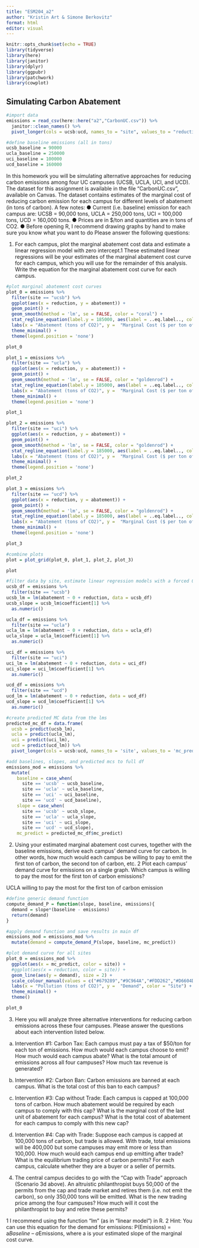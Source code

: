 ```yaml
---
title: "ESM204_a2"
author: "Kristin Art & Simone Berkovitz"
format: html
editor: visual
---
```


```r
knitr::opts_chunk$set(echo = TRUE)
library(tidyverse)
library(here)
library(janitor)
library(dplyr)
library(ggpubr)
library(patchwork)
library(cowplot)
```

## Simulating Carbon Abatement

```r
#import data
emissions = read_csv(here::here("a2","CarbonUC.csv")) %>% 
  janitor::clean_names() %>% 
  pivot_longer(cols = ucsb:ucd, names_to = "site", values_to = "reduction")

#define baseline emissions (all in tons)
ucsb_baseline = 90000
ucla_baseline = 250000
uci_baseline = 100000
ucd_baseline = 160000
```

In this homework you will be simulating alternative approaches for reducing carbon emissions among four UC campuses (UCSB, UCLA, UCI, and UCD). The dataset for this assignment is available in the file "CarbonUC.csv", available on Canvas. The dataset contains estimates of the marginal cost of reducing carbon emission for each campus for different levels of abatement (in tons of carbon). A few notes: 
● Current (i.e. baseline) emission for each campus are: UCSB = 90,000 tons, UCLA = 250,000 tons, UCI = 100,000 tons, UCD = 160,000 tons. 
● Prices are in \$/ton and quantities are in tons of CO2. 
● Before opening R, I recommend drawing graphs by hand to make sure you know what you want to do Please answer the following questions: 

1. For each campus, plot the marginal abatement cost data and estimate a linear regression model with zero intercept.1 These estimated linear regressions will be your estimates of the marginal abatement cost curve for each campus, which you will use for the remainder of this analysis. Write the equation for the marginal abatement cost curve for each campus. 

```r
#plot marginal abatement cost curves
plot_0 = emissions %>% 
  filter(site == "ucsb") %>% 
  ggplot(aes(x = reduction, y = abatement)) +
  geom_point() +
  geom_smooth(method = 'lm', se = FALSE, color = "coral") +
  stat_regline_equation(label.y = 185000, aes(label = ..eq.label.., color = 'coral'))+
  labs(x = "Abatement (tons of CO2)", y =  "Marginal Cost ($ per ton of CO2)") +
  theme_minimal() +
  theme(legend.position = 'none')

plot_0

plot_1 = emissions %>% 
  filter(site == "ucla") %>% 
  ggplot(aes(x = reduction, y = abatement)) +
  geom_point() + 
  geom_smooth(method = 'lm', se = FALSE, color = "goldenrod") +
  stat_regline_equation(label.y = 185000, aes(label = ..eq.label.., color = 'goldenrod'))+
  labs(x = "Abatement (tons of CO2)", y =  "Marginal Cost ($ per ton of CO2)") +
  theme_minimal() +
  theme(legend.position = 'none')

plot_1

plot_2 = emissions %>% 
  filter(site == "uci") %>% 
  ggplot(aes(x = reduction, y = abatement)) +
  geom_point() + 
  geom_smooth(method = 'lm', se = FALSE, color = "goldenrod") +
  stat_regline_equation(label.y = 185000, aes(label = ..eq.label.., color = 'goldenrod'))+
  labs(x = "Abatement (tons of CO2)", y =  "Marginal Cost ($ per ton of CO2)") +
  theme_minimal() +
  theme(legend.position = 'none')

plot_2

plot_3 = emissions %>% 
  filter(site == "ucd") %>% 
  ggplot(aes(x = reduction, y = abatement)) +
  geom_point() + 
  geom_smooth(method = 'lm', se = FALSE, color = "goldenrod") +
  stat_regline_equation(label.y = 185000, aes(label = ..eq.label.., color = 'goldenrod'))+
  labs(x = "Abatement (tons of CO2)", y =  "Marginal Cost ($ per ton of CO2)") +
  theme_minimal() +
  theme(legend.position = 'none')

plot_3

#combine plots 
plot = plot_grid(plot_0, plot_1, plot_2, plot_3)

plot
```

```r
#filter data by site, estimate linear regression models with a forced 0 intercept, and extract slopes from lms
ucsb_df = emissions %>% 
  filter(site == "ucsb")
ucsb_lm = lm(abatement ~ 0 + reduction, data = ucsb_df) 
ucsb_slope = ucsb_lm$coefficient[1] %>% 
  as.numeric()

ucla_df = emissions %>% 
  filter(site == "ucla")
ucla_lm = lm(abatement ~ 0 + reduction, data = ucla_df) 
ucla_slope = ucla_lm$coefficient[1] %>% 
  as.numeric()

uci_df = emissions %>% 
  filter(site == "uci")
uci_lm = lm(abatement ~ 0 + reduction, data = uci_df) 
uci_slope = uci_lm$coefficient[1] %>% 
  as.numeric()

ucd_df = emissions %>% 
  filter(site == "ucd")
ucd_lm = lm(abatement ~ 0 + reduction, data = ucd_df) 
ucd_slope = ucd_lm$coefficient[1] %>% 
  as.numeric()

#create predicted MC data from the lms
predicted_mc_df = data.frame(
  ucsb = predict(ucsb_lm),
  ucla = predict(ucla_lm),
  uci = predict(uci_lm),
  ucd = predict(ucd_lm)) %>% 
  pivot_longer(cols = ucsb:ucd, names_to = 'site', values_to = 'mc_predict')

#add baselines, slopes, and predicted mcs to full df
emissions_mod = emissions %>%   
  mutate(
    baseline = case_when(
      site == 'ucsb' ~ ucsb_baseline,
      site == 'ucla' ~ ucla_baseline,
      site == 'uci' ~ uci_baseline,
      site == 'ucd' ~ ucd_baseline),
    slope = case_when(
      site == 'ucsb' ~ ucsb_slope,
      site == 'ucla' ~ ucla_slope,
      site == 'uci' ~ uci_slope,
      site == 'ucd' ~ ucd_slope),
    mc_predict = predicted_mc_df$mc_predict)

```

2.  Using your estimated marginal abatement cost curves, together with the baseline emissions, derive each campus' demand curve for carbon. In other words, how much would each campus be willing to pay to emit the first ton of carbon, the second ton of carbon, etc. 2 Plot each campus' demand curve for emissions on a single graph. Which campus is willing to pay the most for the first ton of carbon emissions?

UCLA willing to pay the most for the first ton of carbon emission

```r
#define generic demand function
compute_demand_P = function(slope, baseline, emissions){
  demand = slope*(baseline - emissions)
  return(demand)
}

#apply demand function and save results in main df
emissions_mod = emissions_mod %>% 
  mutate(demand = compute_demand_P(slope, baseline, mc_predict))

```

```r
#plot demand curve for all sites
plot_0 = emissions_mod %>% 
  ggplot(aes(x = mc_predict, color = site)) +
  #ggplot(aes(x = reduction, color = site)) +
  geom_line(aes(y = demand), size = 2) +
  scale_colour_manual(values = c("#679289","#9C964A","#FDD262","#D6604D"))+
  labs(x = "Pollution (tons of CO2)", y =  "Demand", color = "Site") +
  theme_minimal() +
  theme()

plot_0
```

3.  Here you will analyze three alternative interventions for reducing carbon emissions across these four campuses. Please answer the questions about each intervention listed below.

```{=html}
<!-- -->
```
a.  Intervention #1: Carbon Tax: Each campus must pay a tax of \$50/ton for each ton of emissions. How much would each campus choose to emit? How much would each campus abate? What is the total amount of emissions across all four campuses? How much tax revenue is generated?

b.  Intervention #2: Carbon Ban: Carbon emissions are banned at each campus. What is the total cost of this ban to each campus?

c.  Intervention #3: Cap without Trade: Each campus is capped at 100,000 tons of carbon. How much abatement would be required by each campus to comply with this cap? What is the marginal cost of the last unit of abatement for each campus? What is the total cost of abatement for each campus to comply with this new cap?

d.  Intervention #4: Cap with Trade: Suppose each campus is capped at 100,000 tons of carbon, but trade is allowed. With trade, total emissions will be 400,000 but some campuses may emit more or less than 100,000. How much would each campus end up emitting after trade? What is the equilibrium trading price of carbon permits? For each campus, calculate whether they are a buyer or a seller of permits.

```{=html}
<!-- -->
```
4.  The central campus decides to go with the "Cap with Trade" approach (Scenario 3d above). An altruistic philanthropist buys 50,000 of the permits from the cap and trade market and retires them (i.e. not emit the carbon), so only 350,000 tons will be emitted. What is the new trading price among the four campuses? How much will it cost the philanthropist to buy and retire these permits? 

1 I recommend using the function "lm" (as in "linear model") in R. 2 Hint: You can use this equation for the demand for emissions: P(Emissions) = a*Baseline -- a*Emissions, where a is your estimated slope of the marginal cost curve.
